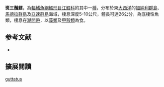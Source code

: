 {{Speciesbox
| image = Gaidropsarus guttatus.jpg
| image_width = 250px
| image_caption = 
| status = NE
| status_system = IUCN3.1
| genus = Gaidropsarus
| species = guttatus
| authority = [[Collett|Collett]], 1890
| synonyms = *''Onus guttatus''<br /><small>Collett, 1890</small>
}}
'''斑三鬚鱈'''，為[[輻鰭魚綱|輻鰭魚綱]][[鱈形目|鱈形目]][[江鱈科|江鱈科]]的其中一[[種|種]]，分布於東[[大西洋|大西洋]]的[[加納利群島|加納利群島]]、[[馬德拉群島|馬德拉群島]]及[[亞速群島|亞速群島]]海域，棲息深度5-10公尺，體長可達26公分，為底棲性魚類，棲息在[[潮間帶|潮間帶]]，以[[藻類|藻類]]及[[甲殼類|甲殼類]]為食。

== 参考文献 ==
{{reflist}}
*{{FishBase_species|genus=Gaidropsarus|species=guttatus|year=2012|month=7}}

== 擴展閱讀 == 
{{refbegin}}
{{wikispecies-inline|Gaidropsarus guttatus|斑三鬚鱈}}
{{refend}}
{{Taxonbar|from=Q629081}}

[[Category:三鬚鱈屬|guttatus]]


{{魚類小作品}}